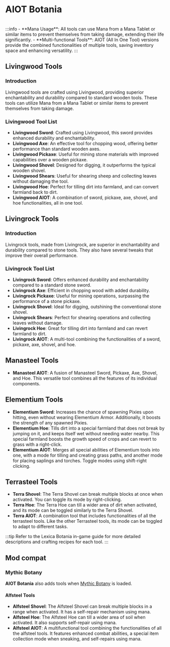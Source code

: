 # AIOT Botania


<ProjectHeader slug="aiot-botania" mcVersion="1.16" />

<br />
:::info
- **Mana Usage**: All tools can use Mana from a Mana Tablet or similar items to prevent
  themselves from taking damage, extending their life significantly.
- **Multi-functional Tools**: AIOT (All In One Tool) versions provide the combined functionalities of multiple tools,
  saving inventory space and enhancing versatility.
:::

## Livingwood Tools
### Introduction
Livingwood tools are crafted using Livingwood, providing superior enchantability and durability compared to standard
wooden tools. These tools can utilize Mana from a Mana Tablet or similar items to prevent themselves from taking damage.

### Livingwood Tool List
- **Livingwood Sword**: Crafted using Livingwood, this sword provides enhanced durability and enchantability.
- **Livingwood Axe**: An effective tool for chopping wood, offering better performance than standard wooden axes.
- **Livingwood Pickaxe**: Useful for mining stone materials with improved capabilities over a wooden pickaxe.
- **Livingwood Shovel**: Designed for digging, it outperforms the typical wooden shovel.
- **Livingwood Shears**: Useful for shearing sheep and collecting leaves without damaging the tool.
- **Livingwood Hoe**: Perfect for tilling dirt into farmland, and can convert farmland back to dirt.
- **Livingwood AIOT**: A combination of sword, pickaxe, axe, shovel, and hoe functionalities, all in one tool.

## Livingrock Tools
### Introduction
Livingrock tools, made from Livingrock, are superior in enchantability and durability compared to stone tools. They also
have several tweaks that improve their overall performance.

### Livingrock Tool List
- **Livingrock Sword**: Offers enhanced durability and enchantability compared to a standard stone sword.
- **Livingrock Axe**: Efficient in chopping wood with added durability.
- **Livingrock Pickaxe**: Useful for mining operations, surpassing the performance of a stone pickaxe.
- **Livingrock Shovel**: Ideal for digging, outshining the conventional stone shovel.
- **Livingrock Shears**: Perfect for shearing operations and collecting leaves without damage.
- **Livingrock Hoe**: Great for tilling dirt into farmland and can revert farmland to dirt.
- **Livingrock AIOT**: A multi-tool combining the functionalities of a sword, pickaxe, axe, shovel, and hoe.

## Manasteel Tools
- **Manasteel AIOT**: A fusion of Manasteel Sword, Pickaxe, Axe, Shovel, and Hoe. This versatile tool combines all the
  features of its individual components.

## Elementium Tools
- **Elementium Sword**: Increases the chance of spawning Pixies upon hitting, even without wearing Elementium Armor.
  Additionally, it boosts the strength of any spawned Pixies.
- **Elementium Hoe**: Tills dirt into a special farmland that does not break by jumping on it, and keeps itself wet
  without needing water nearby. This special farmland boosts the growth speed of crops and can revert to grass with a
  right-click.
- **Elementium AIOT**: Merges all special abilities of Elementium tools into one, with a mode for tilling and creating
  grass paths, and another mode for placing saplings and torches. Toggle modes using shift-right clicking.

## Terrasteel Tools

- **Terra Shovel**: The Terra Shovel can break multiple blocks at once when activated. You can toggle its mode by
  right-clicking.
- **Terra Hoe**: The Terra Hoe can till a wider area of dirt when activated, and its mode can be toggled similarly to
  the Terra Shovel.
- **Terra AIOT**: A combination tool that includes functionalities of all the terrasteel tools. Like the other
  Terrasteel tools, its mode can be toggled to adapt to different tasks.

:::tip
Refer to the Lexica Botania in-game guide for more detailed descriptions and crafting recipes for each tool.
:::

## Mod compat
### Mythic Botany
**AIOT Botania** also adds tools when [Mythic Botany](https://modrinth.com/mod/mythicbotany) is loaded.

#### Alfsteel Tools

- **Alfsteel Shovel**: The Alfsteel Shovel can break multiple blocks in a range when activated. It has a self-repair
  mechanism using mana.
- **Alfsteel Hoe**: The Alfsteel Hoe can till a wider area of soil when activated. It also supports self-repair using
  mana.
- **Alfsteel AIOT**: A multifunctional tool combining the functionalities of all the alfsteel tools. It features
  enhanced combat abilities, a special item collection mode when sneaking, and self-repairs
  using mana.
